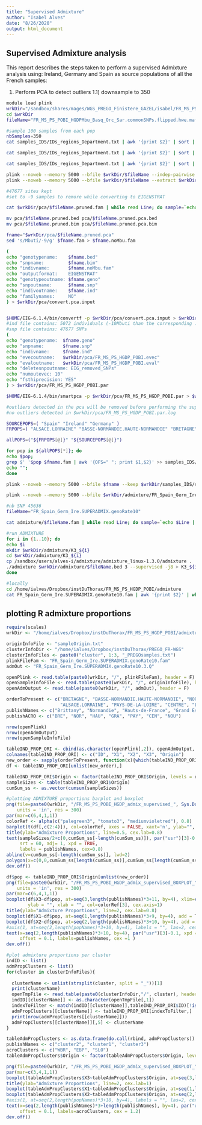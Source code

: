 ```yaml
---
title: "Supervised Admixture"
author: "Isabel Alves"
date: "8/26/2020"
output: html_document
---
```


## Supervised Admixture analysis

This report describes the steps taken to perform a supervised Admixture analysis using: Ireland, Germany and Spain as source populations of all the French samples:

1) Perform PCA to detect outliers
1.1) downsample to 350 


```bash
module load plink
wrkDir="/sandbox/shares/mages/WGS_PREGO_Finistere_GAZEL/isabel/FR_MS_PS_POBI_HGDP"
cd $wrkDir
fileName="FR_MS_PS_POBI_HGDPMbu_Basq_Orc_Sar.commonSNPs.flipped.hwe.maf0.05"

#sample 100 samples from each pop
nbSamples=350
cat samples_IDS/IDs_regions_Department.txt | awk '{print $2}' | sort | uniq -c | awk '{if($1 >= '"$nbSamples"') {print "Pop", $2 ,"has more than", '"$nbSamples"', "individuals. Resampling..."}}'

cat samples_IDS/IDs_regions_Department.txt | awk '{print $2}' | sort | uniq -c | while read Line; do echo $Line | awk '{if($1 >= '"$nbSamples"') {print "Pop", $2 ,"has more than", '"$nbSamples"', "individuals. Resampling..."}else{print "Pop", $2, "has", $1 "samples"}}'; done 		

cat samples_IDS/IDs_regions_Department.txt | awk '{print $2}' | sort | uniq -c | while read Line; do echo $Line | awk '{if($1 >= '"$nbSamples"') {print "Pop", $2 ,"has more than", '"$nbSamples"', "individuals. Resampling..."}}'; pop=`echo $Line | cut -d$' ' -f2`; ss=`echo $Line | cut -d$' ' -f1`; if [[ "$pop" != "-9" ]]; then if [ $ss -gt $nbSamples ]; then echo $pop; grep $' '$pop$' ' samples_IDS/IDs_regions_Department.txt | shuf -n $nbSamples | awk '{print $1}' >> samples_IDS/samples_ss${nbSamples}.txt; else echo "$pop has less than $nbSamples samples"; grep $' '$pop$' ' samples_IDS/IDs_regions_Department.txt | awk '{print $1}' >> samples_IDS/samples_ss${nbSamples}.txt; fi; fi; done

plink --noweb --memory 5000 --bfile $wrkDir/$fileName --indep-pairwise 50 5 0.1 --out $wrkDir/pca/LD_prune
plink --noweb --memory 5000 --bfile $wrkDir/$fileName --extract $wrkDir/pca/LD_prune.prune.in --make-bed --keep-allele-order --out $wrkDir/pca/$fileName.pruned

#47677 sites kept
#set to -9 samples to remore while converting to EIGENSTRAT

cat $wrkDir/pca/$fileName.pruned.fam | while read Line; do sample=`echo $Line | awk '{print $2}'`; ds=`grep $sample samples_IDS/samples_ss${nbSamples}.txt`; if [ ! -z "$ds" ]; then local=`grep $sample samples_IDS/IDs_regions_Department.txt | cut -d$' ' -f2`; paste -d$' ' <(echo $Line | awk '{print $1,$2,$3,$4,$5}') <(echo $local) >> $wrkDir/pca/$fileName.pruned.pca.fam; else paste -d$' ' <(echo $Line | awk '{print $1,$2,$3,$4,$5}') <(echo "-9") >> $wrkDir/pca/$fileName.pruned.pca.fam; fi; done

mv pca/$fileName.pruned.bed pca/$fileName.pruned.pca.bed
mv pca/$fileName.pruned.bim pca/$fileName.pruned.pca.bim

fname="$wrkDir/pca/$fileName.pruned.pca"
sed 's/Mbuti/-9/g' $fname.fam > $fname.noMbu.fam

(
echo "genotypename:    $fname.bed"   
echo "snpname:         $fname.bim"
echo "indivname:       $fname.noMbu.fam"
echo "outputformat:    EIGENSTRAT"
echo "genotypeoutname: $fname.geno"
echo "snpoutname:      $fname.snp"
echo "indivoutname:    $fname.ind"
echo "familynames:     NO"
) > $wrkDir/pca/convert.pca.input


$HOME/EIG-6.1.4/bin/convertf -p $wrkDir/pca/convert.pca.input > $wrkDir/pca/convert.pca.input.log
#ind file contains: 5072 individuals (-10Mbuti than the corresponding .fam)
#snp file contains: 47677 SNPs
(
echo "genotypename:  $fname.geno"
echo "snpname:       $fname.snp"
echo "indivname:     $fname.ind"
echo "evecoutname:   $wrkDir/pca/FR_MS_PS_HGDP_POBI.evec"
echo "evaloutname:   $wrkDir/pca/FR_MS_PS_HGDP_POBI.eval"
echo "deletesnpoutname: EIG_removed_SNPs"
echo "numoutevec: 10"
echo "fsthiprecision: YES"
) > $wrkDir/pca/FR_MS_PS_HGDP_POBI.par

$HOME/EIG-6.1.4/bin/smartpca -p $wrkDir/pca/FR_MS_PS_HGDP_POBI.par > $wrkDir/pca/FR_MS_PS_HGDP_POBI.par.log

#outliers detected in the pca will be removed before performing the supervised admixture analysis
#no outliers detected in $wrkDir/pca/FR_MS_PS_HGDP_POBI.par.log

SOURCEPOPS=( "Spain" "Ireland" "Germany" )
FRPOPS=( "ALSACE.LORRAINE" "BASSE-NORMANDIE.HAUTE-NORMANDIE" "BRETAGNE" "CENTRE" "LIMOUSIN.POITOU-CHARENTES" "NORD-PAS-DE-CALAIS.PICARDIE" "PAYS-DE-LA-LOIRE" )

allPOPS=("${FRPOPS[@]}" "${SOURCEPOPS[@]}")

for pop in ${allPOPS[*]}; do 
echo $pop;
grep $' '$pop $fname.fam | awk '{OFS=" "; print $1,$2}' >> samples_IDS/samples_Admx_plink_tmp.txt;
echo "";
done

plink --noweb --memory 5000 --bfile $fname --keep $wrkDir/samples_IDS/samples_Admx_plink_tmp.txt --keep-allele-order --make-bed --out $wrkDir/admixture/FR_Spain_Germ_Ire.SUPERADMIX

plink --noweb --memory 5000 --bfile $wrkDir/admixture/FR_Spain_Germ_Ire.SUPERADMIX --geno 0.10 --keep-allele-order --make-bed --out $wrkDir/admixture/FR_Spain_Germ_Ire.SUPERADMIX.genoRate10

#nb SNP 45636
fileName="FR_Spain_Germ_Ire.SUPERADMIX.genoRate10"

cat admixture/$fileName.fam | while read Line; do sample=`echo $Line | awk '{print $2}'`; local=`grep $sample samples_IDS/IDs_regions_Department.txt | awk '{print $2}'`; if [[ "$local" != "Spain" ]] && [[ "$local" != "Ireland" ]] && [[ "$local" != "Germany" ]]; then echo "-" >> admixture/$fileName.pop; else echo "$local" >> admixture/$fileName.pop; fi; done

#run ADMIXTURE
for i in {1..10}; do
echo $i
mkdir $wrkDir/admixture/K3_${i}
cd $wrkDir/admixture/K3_${i}
cp /sandbox/users/alves-i/admixture/admixture_linux-1.3.0/admixture .
./admixture $wrkDir/admixture/$fileName.bed 3 --supervised -j8 > K3_${i}.log
done

#locally
cd /home/ialves/Dropbox/instDuThorax/FR_MS_PS_HGDP_POBI/admixture
cat FR_Spain_Germ_Ire.SUPERADMIX.genoRate10.fam | awk '{print $2}' | while read sample; do ID=`echo $sample | sed 's/.*:\(.*\)/\1/'`; echo $ID; grep $ID all_samples_FR_MS_PS_POBI_Mbu_Basq_Orc_Sar_HGDP.txt | awk '{print $2}' >> sampleOrigin.txt; done

```

## plotting R admixture proportions

```r
require(scales)
wrkDir <- "/home/ialves/Dropbox/instDuThorax/FR_MS_PS_HGDP_POBI/admixture"

originInfoFile <- "sampleOrigin.txt"
clusterInfoDir <- "/home/ialves/Dropbox/instDuThorax/PREGO_FR-WGS"
clusterInfoFiles <- paste0("cluster", 1:3, "_PREGOsamples.txt")
plinkFileFam <- "FR_Spain_Germ_Ire.SUPERADMIX.genoRate10.fam"
admOut <- "FR_Spain_Germ_Ire.SUPERADMIX.genoRate10.3.Q"

openPlink <- read.table(paste0(wrkDir, "/", plinkFileFam), header = F)
openSampleInfoFile <- read.table(paste0(wrkDir, "/", originInfoFile), header = F)
openAdmOutput <- read.table(paste0(wrkDir, "/", admOut), header = F)

orderToPresent <- c("BRETAGNE", "BASSE-NORMANDIE.HAUTE-NORMANDIE", "NORD-PAS-DE-CALAIS.PICARDIE",
                    "ALSACE.LORRAINE", "PAYS-DE-LA-LOIRE", "CENTRE", "LIMOUSIN.POITOU-CHARENTES", "Ireland", "Germany", "Spain")
publishNames <- c("Brittany", "Normandie", "Hauts-de-France", "Grand Est", "Pays-de-la-Loire", "Centre", "Nouvelle Aquitaine", "Ireland", "Germany", "Spain")
publishACRO <- c("BRE", "NOR", "HAU", "GRA", "PAY", "CEN", "NOU")

nrow(openPlink)
nrow(openAdmOutput)
nrow(openSampleInfoFile)

tableIND_PROP_ORI <- cbind(as.character(openPlink[,2]), openAdmOutput, openSampleInfoFile)
colnames(tableIND_PROP_ORI) <- c("ID", "X1", "X2", "X3", "Origin")
new_order <- sapply(orderToPresent, function(x){which(tableIND_PROP_ORI$Origin == x)})
df <- tableIND_PROP_ORI[unlist(new_order),]

tableIND_PROP_ORI$Origin <- factor(tableIND_PROP_ORI$Origin, levels = orderToPresent)
sampleSizes <- table(tableIND_PROP_ORI$Origin)
cumSum_ss <- as.vector(cumsum(sampleSizes))

#plotting ADMIXTURE proportions barplot and boxplot
png(file=paste0(wrkDir, "/FR_MS_PS_POBI_HGDP_admix_supervised_", Sys.Date(),".png"), height=3, width = 7,
    units = 'in', res = 300)
par(mar=c(6,4,1,1))
colorRef <- alpha(c("palegreen3", "tomato3", "mediumvioletred"), 0.8)
barplot(t(df[,c(2:4)]), col=colorRef, axes = FALSE, xaxt='n', ylab="", border=NA, width = 1, space = 0)
title(ylab="Admixture Proportions", line=0.5, cex.lab=0.8)
text(sampleSizes/2+c(0,cumSum_ss[-length(cumSum_ss)]), par("usr")[3]-0.15,
     srt = 60, adj= 1, xpd = TRUE,
     labels = publishNames, cex=0.8)
abline(v=cumSum_ss[-length(cumSum_ss)], lwd=2)
polygon(x=c(0,0,cumSum_ss[length(cumSum_ss)],cumSum_ss[length(cumSum_ss)]), y=c(0,1,1,0))
dev.off()

df$pop <- tableIND_PROP_ORI$Origin[unlist(new_order)]
png(file=paste0(wrkDir, "/FR_MS_PS_POBI_HGDP_admix_supervised_BOXPLOT_", Sys.Date(),".png"), height=3, width = 6,
    units = 'in', res = 300)
par(mar=c(6,4,1,1))
boxplot(df$X3~df$pop, at=seq(3,length(publishNames)*3+11, by=4), xlim=c(1,length(publishNames)*3+11), xaxt='n',
        ylab = "", xlab = "", col=colorRef[3], cex.axis=1)
title(ylab="Admixture Proportions", line=2, cex.lab=0.8)
boxplot(df$X1~df$pop, at=seq(1,length(publishNames)*3+9, by=4), add = T, xaxt='n', col=colorRef[1], yaxt='n')
boxplot(df$X2~df$pop, at=seq(2,length(publishNames)*3+10, by=4), add = T, xaxt='n', col=colorRef[2], yaxt='n')
#axis(1, at=seq(2,length(popNames)*3+10, by=4), labels = "", las=2, cex.axis=0.8)
text(x=seq(2,length(publishNames)*3+10, by=4), par("usr")[3]-0.1, xpd = TRUE, srt=45, pos=2,
     offset = 0.1, labels=publishNames, cex =1 )
dev.off()

#plot admixture proportions per cluster
indID <- list()
admPropClusters <- list()
for(cluster in clusterInfoFiles){
  
  clusterName <- unlist(strsplit(cluster, split = "_"))[1]
  print(clusterName)
  openTmpFile <- read.table(paste0(clusterInfoDir,"/", cluster), header = F)
  indID[[clusterName]] <- as.character(openTmpFile[,1])
  indexToFilter <- match(indID[[clusterName]],tableIND_PROP_ORI$ID)[!is.na(match(indID[[clusterName]],tableIND_PROP_ORI$ID))]
  admPropClusters[[clusterName]] <- tableIND_PROP_ORI[indexToFilter,]
  print(nrow(admPropClusters[[clusterName]]))
  admPropClusters[[clusterName]][,5] <- clusterName
}

tableAdmPropClusters <- as.data.frame(do.call(rbind, admPropClusters))
publishNames <- c("cluster2", "cluster1", "cluster3")
acroClusters <- c("WBR", "EBP", "SLO")
tableAdmPropClusters$Origin <- factor(tableAdmPropClusters$Origin, levels = publishNames)

png(file=paste0(wrkDir, "/FR_MS_PS_POBI_HGDP_admix_supervised_BOXPLOT_", Sys.Date(),"_Clusters.png"), height=3, width = 3, units = 'in', res = 300)
par(mar=c(3,4,1,1))
boxplot(tableAdmPropClusters$X3~tableAdmPropClusters$Origin, at=seq(3,length(publishNames)*3+length(publishNames), by=4), xlim=c(0,length(publishNames)*3+length(publishNames)), xaxt='n', ylab = "", xlab = "", col=colorRef[3], cex.axis=1)
title(ylab="Admixture Proportions", line=2, cex.lab=1)
boxplot(tableAdmPropClusters$X1~tableAdmPropClusters$Origin, at=seq(1,length(publishNames)*3+length(publishNames), by=4), add = T, xaxt='n', col=colorRef[1], yaxt='n')
boxplot(tableAdmPropClusters$X2~tableAdmPropClusters$Origin, at=seq(2,length(publishNames)*3+length(publishNames), by=4), add = T, xaxt='n', col=colorRef[2], yaxt='n')
#axis(1, at=seq(2,length(popNames)*3+10, by=4), labels = "", las=2, cex.axis=0.8)
text(x=seq(2,length(publishNames)*3+length(publishNames), by=4), par("usr")[3]-0.1, xpd = TRUE, srt=45, pos=2,
     offset = 0.1, labels=acroClusters, cex = 1.2)
dev.off()

```